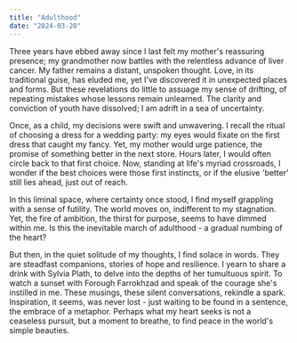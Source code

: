 ```yaml
---
title: "Adulthood"
date: "2024-03-20"
---
```


Three years have ebbed away since I last felt my mother's reassuring presence; my grandmother now battles with the relentless advance of liver cancer. My father remains a distant, unspoken thought. Love, in its traditional guise, has eluded me, yet I've discovered it in unexpected places and forms. But these revelations do little to assuage my sense of drifting, of repeating mistakes whose lessons remain unlearned. The clarity and conviction of youth have dissolved; I am adrift in a sea of uncertainty.

Once, as a child, my decisions were swift and unwavering. I recall the ritual of choosing a dress for a wedding party: my eyes would fixate on the first dress that caught my fancy. Yet, my mother would urge patience, the promise of something better in the next store. Hours later, I would often circle back to that first choice. Now, standing at life's myriad crossroads, I wonder if the best choices were those first instincts, or if the elusive 'better' still lies ahead, just out of reach.

In this liminal space, where certainty once stood, I find myself grappling with a sense of futility. The world moves on, indifferent to my stagnation. Yet, the fire of ambition, the thirst for purpose, seems to have dimmed within me. Is this the inevitable march of adulthood - a gradual numbing of the heart?

But then, in the quiet solitude of my thoughts, I find solace in words. They are steadfast companions, stories of hope and resilience. I yearn to share a drink with Sylvia Plath, to delve into the depths of her tumultuous spirit. To watch a sunset with Forough Farrokhzad and speak of the courage she's instilled in me. These musings, these silent conversations, rekindle a spark. Inspiration, it seems, was never lost - just waiting to be found in a sentence, the embrace of a metaphor. Perhaps what my heart seeks is not a ceaseless pursuit, but a moment to breathe, to find peace in the world's simple beauties. 